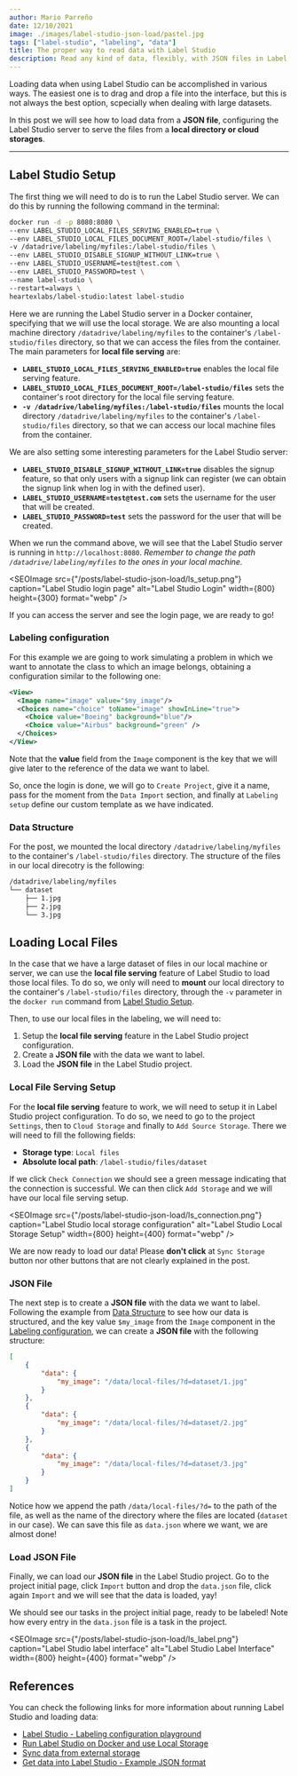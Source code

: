 ```yaml
---
author: Mario Parreño
date: 12/10/2021
image: ./images/label-studio-json-load/pastel.jpg
tags: ["label-studio", "labeling", "data"]
title: The proper way to read data with Label Studio
description: Read any kind of data, flexibly, with JSON files in Label Studio.
---
```


Loading data when using Label Studio can be accomplished in various ways.
The easiest one is to drag and drop a file into the interface,
but this is not always the best option, scpecially when dealing with large datasets.

In this post we will see how to load data from a **JSON file**, configuring the Label Studio server
to serve the files from a **local directory or cloud storages**.

----

## Label Studio Setup

The first thing we will need to do is to run the Label Studio server.
We can do this by running the following command in the terminal:

```bash
docker run -d -p 8080:8080 \
--env LABEL_STUDIO_LOCAL_FILES_SERVING_ENABLED=true \
--env LABEL_STUDIO_LOCAL_FILES_DOCUMENT_ROOT=/label-studio/files \
-v /datadrive/labeling/myfiles:/label-studio/files \
--env LABEL_STUDIO_DISABLE_SIGNUP_WITHOUT_LINK=true \
--env LABEL_STUDIO_USERNAME=test@test.com \
--env LABEL_STUDIO_PASSWORD=test \
--name label-studio \
--restart=always \
heartexlabs/label-studio:latest label-studio
```

Here we are running the Label Studio server in a Docker container,
specifying that we will use the local storage. We are also mounting a local machine directory
 `/datadrive/labeling/myfiles` to the container's `/label-studio/files` directory,
 so that we can access the files from the container. The main parameters for **local file serving** are:

- **`LABEL_STUDIO_LOCAL_FILES_SERVING_ENABLED=true`** enables the local file serving feature.
- **`LABEL_STUDIO_LOCAL_FILES_DOCUMENT_ROOT=/label-studio/files`** sets the container's root directory for the local file serving feature.
- **`-v /datadrive/labeling/myfiles:/label-studio/files`** mounts the local directory `/datadrive/labeling/myfiles` to the container's `/label-studio/files` directory, so that we can access our local machine files from the container.

We are also setting some interesting parameters for the Label Studio server:

- **`LABEL_STUDIO_DISABLE_SIGNUP_WITHOUT_LINK=true`** disables the signup feature, so that only users with a signup link can register (we can obtain the signup link when log in with the defined user).
- **`LABEL_STUDIO_USERNAME=test@test.com`** sets the username for the user that will be created.
- **`LABEL_STUDIO_PASSWORD=test`** sets the password for the user that will be created.


When we run the command above, we will see that the Label Studio server is running in `http://localhost:8080`.
*Remember to change the path `/datadrive/labeling/myfiles` to the ones in your local machine.*

<SEOImage
    src={"/posts/label-studio-json-load/ls_setup.png"}
    caption="Label Studio login page"
    alt="Label Studio Login"
    width={800}
    height={300}
    format="webp"
/>

If you can access the server and see the login page, we are ready to go!


### Labeling configuration

For this example we are going to work simulating a problem in which
we want to annotate the class to which an image belongs,
obtaining a configuration similar to the following one:

```xml
<View>
  <Image name="image" value="$my_image"/>
  <Choices name="choice" toName="image" showInLine="true">
    <Choice value="Boeing" background="blue"/>
    <Choice value="Airbus" background="green" />
  </Choices>
</View>
```

Note that the **value** field from the `Image` component is the key that we will give later to the reference of the data we want to label.

So, once the login is done, we will go to `Create Project`, give it a name,
pass for the moment from the `Data Import` section, 
and finally at `Labeling setup` define our custom template as we have indicated.

### Data Structure

For the post, we mounted the local directory `/datadrive/labeling/myfiles` to the container's `/label-studio/files` directory.
The structure of the files in our local direcotry is the following:

```bash
/datadrive/labeling/myfiles
└── dataset
    ├── 1.jpg
    ├── 2.jpg
    └── 3.jpg
```

## Loading Local Files

In the case that we have a large dataset of files in our local machine or server,
we can use the **local file serving** feature of Label Studio to load those local files.
To do so, we only will need to **mount** our local directory to the container's `/label-studio/files` directory,
through the `-v` parameter in the `docker run` command from [Label Studio Setup](#label-studio-setup).

Then, to use our local files in the labeling, we will need to:
1. Setup the **local file serving** feature in the Label Studio project configuration.
2. Create a **JSON file** with the data we want to label.
3. Load the **JSON file** in the Label Studio project.

### Local File Serving Setup

For the **local file serving** feature to work, we will need to setup it in Label Studio project configuration.
To do so, we need to go to the project `Settings`, then to `Cloud Storage` and finally to `Add Source Storage`.
There we will need to fill the following fields:

- **Storage type**: `Local files`
- **Absolute local path**: `/label-studio/files/dataset`

If we click `Check Connection` we should see a green message indicating that the connection is successful.
We can then click `Add Storage` and we will have our local file serving setup.

<SEOImage
    src={"/posts/label-studio-json-load/ls_connection.png"}
    caption="Label Studio local storage configuration"
    alt="Label Studio Local Storage Setup"
    width={800}
    height={400}
    format="webp"
/>

We are now ready to load our data! Please **don't click** at `Sync Storage` button nor other buttons that are not clearly explained in the post.

### JSON File

The next step is to create a **JSON file** with the data we want to label.
Following the example from [Data Structure](#data-structure) to see how our data is structured,
and the key value `$my_image` from the `Image` component in the [Labeling configuration](#labeling-configuration),
we can create a **JSON file** with the following structure:

```json
[
    {
        "data": {
            "my_image": "/data/local-files/?d=dataset/1.jpg"
        }
    },
    {
        "data": {
            "my_image": "/data/local-files/?d=dataset/2.jpg"
        }
    },
    {
        "data": {
            "my_image": "/data/local-files/?d=dataset/3.jpg"
        }
    }
]
```

Notice how we append the path `/data/local-files/?d=` to the path of the file,
as well as the name of the directory where the files are located (`dataset` in our case).
We can save this file as `data.json` where we want, we are almost done!

### Load JSON File

Finally, we can load our **JSON file** in the Label Studio project.
Go to the project initial page, click `Import` button and drop the `data.json` file,
click again `Import` and we will see that the data is loaded, yay!

We should see our tasks in the project initial page, ready to be labeled!
Note how every entry in the `data.json` file is a task in the project.

<SEOImage
    src={"/posts/label-studio-json-load/ls_label.png"}
    caption="Label Studio label interface"
    alt="Label Studio Label Interface"
    width={800}
    height={400}
    format="webp"
/>

## References

You can check the following links for more information about running Label Studio and loading data:

- [Label Studio - Labeling configuration playground](https://labelstud.io/playground/)
- [Run Label Studio on Docker and use Local Storage](https://labelstud.io/guide/start#Run-Label-Studio-on-Docker-and-use-Local-Storage)
- [Sync data from external storage](https://labelstud.io/guide/storage)
- [Get data into Label Studio - Example JSON format](https://labelstud.io/guide/tasks.html#Example-JSON-format)
